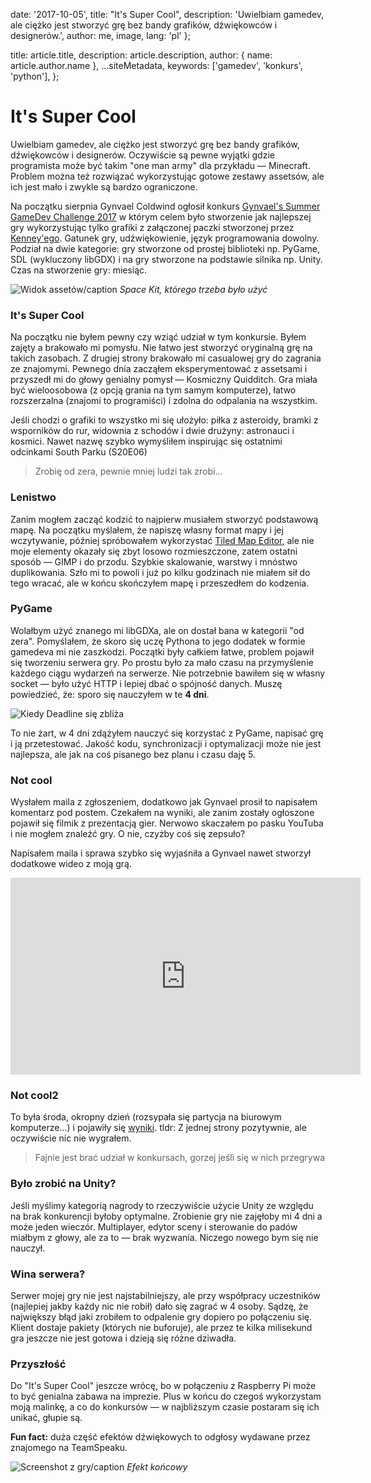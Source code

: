 
  date: '2017-10-05',
  title: "It's Super Cool",
  description:
    'Uwielbiam gamedev, ale ciężko jest stworzyć grę bez bandy grafików, dźwiękowców i designerów.',
  author: me,
  image,
  lang: 'pl'
};

  title: article.title,
  description: article.description,
  author: { name: article.author.name },
  ...siteMetadata,
  keywords: ['gamedev', 'konkurs', 'python'],
};

# It's Super Cool

Uwielbiam gamedev, ale ciężko jest stworzyć grę bez bandy grafików, dźwiękowców i designerów.
Oczywiście są pewne wyjątki gdzie programista może być takim "one man army" dla przykładu — Minecraft.
Problem można też rozwiązać wykorzystując gotowe zestawy assetsów, ale ich jest mało i zwykle są bardzo ograniczone.

Na początku sierpnia Gynvael Coldwind ogłosił konkurs
[Gynvael's Summer GameDev Challenge 2017](http://gynvael.coldwind.pl/?id=657) w którym
celem było stworzenie jak najlepszej gry wykorzystując tylko grafiki z załączonej
paczki stworzonej przez [Kenney'ego](https://kenney.nl/assets/space-kit). Gatunek gry, udźwiękowienie, język programowania dowolny. 
Podział na dwie kategorie: gry stworzone od prostej biblioteki np. PyGame, SDL (wykluczony libGDX) 
i na gry stworzone na podstawie silnika np. Unity. Czas na stworzenie gry: miesiąc.

![Widok assetów/caption](./spacekit.png)
*Space Kit, którego trzeba było użyć*

### It's Super Cool

Na początku nie byłem pewny czy wziąć udział w tym konkursie. Byłem zajęty a brakowało mi pomysłu. Nie łatwo
jest stworzyć oryginalną grę na takich zasobach. Z drugiej strony brakowało mi casualowej gry do zagrania ze
znajomymi. Pewnego dnia zacząłem eksperymentować z assetsami i przyszedł mi do głowy
genialny pomysł — Kosmiczny Quidditch. Gra miała być wieloosobowa (z opcją grania na tym samym komputerze), 
łatwo rozszerzalna (znajomi to programiści) i zdolna do odpalania na wszystkim.

Jeśli chodzi o grafiki to wszystko mi się ułożyło: piłka z asteroidy, 
bramki z wsporników do rur, widownia z schodów i dwie drużyny: astronauci i kosmici. Nawet nazwę szybko
wymyśliłem inspirując się ostatnimi odcinkami South Parku (S20E06)

> Zrobię od zera, pewnie mniej ludzi tak zrobi...

### Lenistwo

Zanim mogłem zacząć kodzić to najpierw musiałem stworzyć podstawową mapę. Na początku myślałem, że napiszę
własny format mapy i jej wczytywanie, później spróbowałem wykorzystać [Tiled Map Editor](http://www.mapeditor.org/),
ale nie moje elementy okazały się zbyt losowo rozmieszczone, zatem ostatni sposób — GIMP i do przodu.
Szybkie skalowanie, warstwy i mnóstwo duplikowania. Szło mi to powoli i już po kilku godzinach nie miałem
sił do tego wracać, ale w końcu skończyłem mapę i przeszedłem do kodzenia.

### PyGame

Wolałbym użyć znanego mi libGDXa, ale on dostał bana w kategorii "od zera". Pomyślałem, że skoro się uczę
Pythona to jego dodatek w formie gamedeva mi nie zaszkodzi. Początki były całkiem łatwe, problem pojawił się
tworzeniu serwera gry. Po prostu było za mało czasu na przymyślenie każdego ciągu wydarzeń na serwerze. Nie potrzebnie
bawiłem się w własny socket — było użyć HTTP i lepiej dbać o spójność danych. Muszę powiedzieć, że: sporo się nauczyłem w te **4 dni**.

![Kiedy Deadline się zbliża](./ac898d27270bda0a9e830ccb4b5817a5.png)

To nie żart, w 4 dni zdążyłem nauczyć się korzystać z PyGame, napisać grę i ją przetestować. Jakość kodu,
synchronizacji i optymalizacji może nie jest najlepsza, ale jak na coś pisanego bez planu i czasu daję 5.

### Not cool

Wysłałem maila z zgłoszeniem, dodatkowo jak Gynvael prosił to napisałem komentarz pod postem. Czekałem na wyniki, ale zanim
zostały ogłoszone pojawił się filmik z prezentacją gier. Nerwowo skaczałem po pasku YouTuba i nie mogłem
znaleźć gry. O nie, czyżby coś się zepsuło? 

Napisałem maila i sprawa szybko się wyjaśniła a Gynvael nawet stworzył dodatkowe wideo z moją grą.

<iframe width="560" height="315" src="https://www.youtube.com/embed/CB62TQ13fC4" frameborder="0" allowfullscreen></iframe>

### Not cool2

To była środa, okropny dzień (rozsypała się partycja na biurowym komputerze...) i pojawiły się [wyniki](http://gynvael.coldwind.pl/?id=663). tldr: 
Z jednej strony pozytywnie, ale oczywiście nic nie wygrałem. 

> Fajnie jest brać udział w konkursach, gorzej jeśli się w nich przegrywa

### Było zrobić na Unity?
Jeśli myślimy kategorią nagrody to rzeczywiście użycie Unity ze względu na brak konkurencji byłoby optymalne. Zrobienie gry nie zajęłoby mi 4 dni a może jeden wieczór.
Multiplayer, edytor sceny i sterowanie do padów miałbym z głowy, ale za to — brak wyzwania. Niczego nowego bym się nie nauczył. 

### Wina serwera?
Serwer mojej gry nie jest najstabilniejszy, ale przy współpracy uczestników (najlepiej jakby każdy nic nie robił) 
dało się zagrać w 4 osoby. Sądzę, że największy błąd jaki zrobiłem to odpalenie gry dopiero po połączeniu się. Klient
dostaje pakiety (których nie buforuje), ale przez te kilka milisekund gra jeszcze nie jest gotowa i dzieją się różne dziwadła.

### Przyszłość

Do "It's Super Cool" jeszcze wrócę, bo w połączeniu z Raspberry Pi może to być genialna zabawa na imprezie. 
Plus w końcu do czegoś wykorzystam moją malinkę, a co do konkursów — w najbliższym czasie postaram się ich unikać, głupie są.

**Fun fact:** duża część efektów dźwiękowych to odgłosy wydawane przez znajomego na TeamSpeaku.

![Screenshot z gry/caption](./outcome.png)
*Efekt końcowy*
